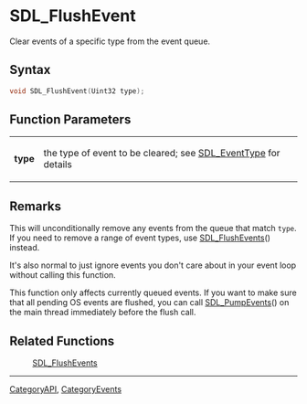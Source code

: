 = SDL_FlushEvent =

Clear events of a specific type from the event queue.

== Syntax ==

<syntaxhighlight lang='c'>
void SDL_FlushEvent(Uint32 type);
</syntaxhighlight>

== Function Parameters ==

{|
|'''type'''
|the type of event to be cleared; see [[SDL_EventType]] for details
|}

== Remarks ==

This will unconditionally remove any events from the queue that match
<code>type</code>. If you need to remove a range of event types, use
[[SDL_FlushEvents]]() instead.

It's also normal to just ignore events you don't care about in your event
loop without calling this function.

This function only affects currently queued events. If you want to make
sure that all pending OS events are flushed, you can call
[[SDL_PumpEvents]]() on the main thread immediately before the flush call.

== Related Functions ==

:[[SDL_FlushEvents]]

----
[[CategoryAPI]], [[CategoryEvents]]


